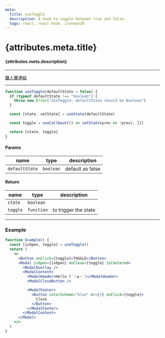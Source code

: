 ```yaml
---
meta:
  title: useToggle
  description: A hook to toggle between true and false.
  tags: react, react-hook, ironman30
---
```



<PostTags tags={attributes.meta.tags} />

# {attributes.meta.title}

#### {attributes.meta.description}

---

<LinkTag />

[鐵人賽連結](https://ithelp.ithome.com.tw/articles/10295552)

---

```jsx
function useToggle(defaultState = false) {
  if (typeof defaultState !== "boolean") {
    throw new Error("UseToggle: defaultState should be Boolean")
  }

  const [state, setState] = useState(defaultState)

  const toggle = useCallback(() => setState(prev => !prev), [])

  return [state, toggle]
}
```

#### Params

<TableContainer bgColor="#00000010" borderRadius="4px">
  <Table sx={{ "& *": { borderBottomColor: "#00000010!important" } }}>
    <Thead>
      <Tr>
        <Th>name</Th>
        <Th>type</Th>
        <Th textAlign="right">description</Th>
      </Tr>
    </Thead>
    <Tbody>
      <Tr>
        <Td>
          <Code>defaultState</Code>
        </Td>
        <Td>
          <Code>boolean</Code>
        </Td>
        <Td textAlign="right">default as false</Td>
      </Tr>
    </Tbody>
  </Table>
</TableContainer>

#### Return

<TableContainer bgColor="#00000010" borderRadius="4px">
  <Table sx={{ "& *": { borderBottomColor: "#00000010!important" } }}>
    <Thead>
      <Tr>
        <Th>name</Th>
        <Th>type</Th>
        <Th textAlign="right">description</Th>
      </Tr>
    </Thead>
    <Tbody>
      <Tr>
        <Td>
          <Code>state</Code>
        </Td>
        <Td>
          <Code>boolean</Code>
        </Td>
        <Td textAlign="right"></Td>
      </Tr>
      <Tr>
        <Td>
          <Code>toggle</Code>
        </Td>
        <Td>
          <Code>function</Code>
        </Td>
        <Td textAlign="right">to trigger the state</Td>
      </Tr>
    </Tbody>
  </Table>
</TableContainer>

---

### Example

<Example />

```jsx
function Example() {
  const [isOpen, toggle] = useToggle()
  return (
    <>
      <Button onClick={toggle}>TOGGLE</Button>
      <Modal isOpen={isOpen} onClose={toggle} isCentered>
        <ModalOverlay />
        <ModalContent>
          <ModalHeader>Hello (´・ω・`)</ModalHeader>
          <ModalCloseButton />

          <ModalFooter>
            <Button colorScheme="blue" mr={3} onClick={toggle}>
              Close
            </Button>
          </ModalFooter>
        </ModalContent>
      </Modal>
    </>
  )
}
```

